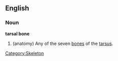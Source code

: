 ==English==
===Noun===
'''tarsal bone'''
# (anatomy) Any of the seven [[bone]]s of the [[tarsus]].

[[Category:Skeleton]]